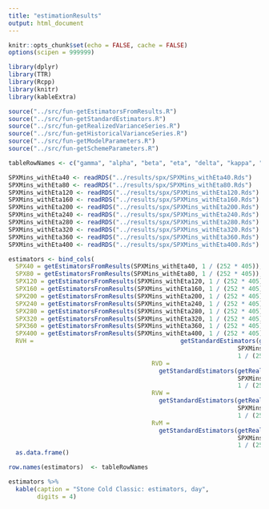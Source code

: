 ```yaml
---
title: "estimationResults"
output: html_document
---
```


```r
knitr::opts_chunk$set(echo = FALSE, cache = FALSE)
options(scipen = 999999)

library(dplyr)
library(TTR)
library(Rcpp)
library(knitr)
library(kableExtra)

source("../src/fun-getEstimatorsFromResults.R")
source("../src/fun-getStandardEstimators.R")
source("../src/fun-getRealizedVarianceSeries.R")
source("../src/fun-getHistoricalVarianceSeries.R")
source("../src/fun-getModelParameters.R")
source("../src/fun-getSchemeParameters.R")

tableRowNames <- c("gamma", "alpha", "beta", "eta", "delta", "kappa", "nu")
```

```r
SPXMins_withEta40 <- readRDS("../results/spx/SPXMins_withEta40.Rds")
SPXMins_withEta80 <- readRDS("../results/spx/SPXMins_withEta80.Rds")
SPXMins_withEta120 <- readRDS("../results/spx/SPXMins_withEta120.Rds")
SPXMins_withEta160 <- readRDS("../results/spx/SPXMins_withEta160.Rds")
SPXMins_withEta200 <- readRDS("../results/spx/SPXMins_withEta200.Rds")
SPXMins_withEta240 <- readRDS("../results/spx/SPXMins_withEta240.Rds")
SPXMins_withEta280 <- readRDS("../results/spx/SPXMins_withEta280.Rds")
SPXMins_withEta320 <- readRDS("../results/spx/SPXMins_withEta320.Rds")
SPXMins_withEta360 <- readRDS("../results/spx/SPXMins_withEta360.Rds")
SPXMins_withEta400 <- readRDS("../results/spx/SPXMins_withEta400.Rds")
```

```r
estimators <- bind_cols(
  SPX40 = getEstimatorsFromResults(SPXMins_withEta40, 1 / (252 * 405)),
  SPX80 = getEstimatorsFromResults(SPXMins_withEta80, 1 / (252 * 405)),
  SPX120 = getEstimatorsFromResults(SPXMins_withEta120, 1 / (252 * 405)),
  SPX160 = getEstimatorsFromResults(SPXMins_withEta160, 1 / (252 * 405)),
  SPX200 = getEstimatorsFromResults(SPXMins_withEta200, 1 / (252 * 405)),
  SPX240 = getEstimatorsFromResults(SPXMins_withEta240, 1 / (252 * 405)),
  SPX280 = getEstimatorsFromResults(SPXMins_withEta280, 1 / (252 * 405)),
  SPX320 = getEstimatorsFromResults(SPXMins_withEta320, 1 / (252 * 405)),
  SPX360 = getEstimatorsFromResults(SPXMins_withEta360, 1 / (252 * 405)),
  SPX400 = getEstimatorsFromResults(SPXMins_withEta400, 1 / (252 * 405)),
  RVH =                                         getStandardEstimators(getRealizedVarianceSeries(SPXMins_withEta40$R, 60, 1 / (252 * 405)),
                                                                SPXMins_withEta40$R,
                                                                1 / (252 * 405)),
                                        RVD =
                                          getStandardEstimators(getRealizedVarianceSeries(SPXMins_withEta40$R, 405, 1 / (252 * 405)),
                                                                SPXMins_withEta40$R,
                                                                1 / (252 * 405)),
                                        RVW =
                                          getStandardEstimators(getRealizedVarianceSeries(SPXMins_withEta40$R, 2025, 1 / (252 * 405)),
                                                                SPXMins_withEta40$R,
                                                                1 / (252 * 405)),
                                        RvM =
                                          getStandardEstimators(getRealizedVarianceSeries(SPXMins_withEta40$R, 8505, 1 / (252 * 405)),
                                                                SPXMins_withEta40$R,
                                                                1 / (252 * 405))) %>%
  as.data.frame()

row.names(estimators)  <- tableRowNames

estimators %>%
  kable(caption = "Stone Cold Classic: estimators, day",
        digits = 4)
  
  

```
